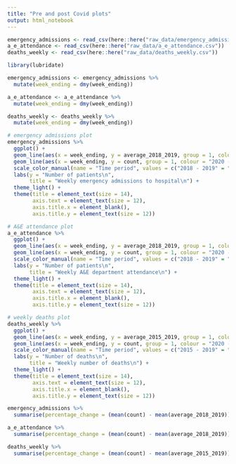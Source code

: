 ```yaml
---
title: "Pre and post Covid plots"
output: html_notebook
---
```



```r
emergency_admissions <- read_csv(here::here("raw_data/emergency_admissions.csv"))
a_e_attendance <- read_csv(here::here("raw_data/a_e_attendance.csv"))
deaths_weekly <- read_csv(here::here("raw_data/deaths_weekly.csv"))

library(lubridate)
```

```r
emergency_admissions <- emergency_admissions %>% 
  mutate(week_ending = dmy(week_ending))

a_e_attendance <- a_e_attendance %>% 
  mutate(week_ending = dmy(week_ending))

deaths_weekly <- deaths_weekly %>% 
  mutate(week_ending = dmy(week_ending))
```

```r
# emergency admissions plot
emergency_admissions %>% 
  ggplot() +
  geom_line(aes(x = week_ending, y = average_2018_2019, group = 1, colour = "2018 - 2019")) + 
  geom_line(aes(x = week_ending, y = count, group = 1, colour = "2020 - 2021")) +
  scale_color_manual(name = "Time period", values = c("2018 - 2019" = "#74add1", "2020 - 2021" = "#f46d43")) +
  labs(y = "Number of patients\n",
       title = "Weekly emergency admissions to hospital\n") +
  theme_light() +
  theme(title = element_text(size = 14),
        axis.text = element_text(size = 12),
        axis.title.x = element_blank(),
        axis.title.y = element_text(size = 12))
```

```r
# A&E attendance plot
a_e_attendance %>% 
  ggplot() +
  geom_line(aes(x = week_ending, y = average_2018_2019, group = 1, colour = "2018 - 2019")) + 
  geom_line(aes(x = week_ending, y = count, group = 1, colour = "2020 - 2021")) +
  scale_color_manual(name = "Time period", values = c("2018 - 2019" = "#74add1", "2020 - 2021" = "#f46d43")) +
  labs(y = "Number of patients\n",
       title = "Weekly A&E department attendance\n") +
  theme_light() +
  theme(title = element_text(size = 14),
        axis.text = element_text(size = 12),
        axis.title.x = element_blank(),
        axis.title.y = element_text(size = 12))
```

```r
# weekly deaths plot
deaths_weekly %>% 
  ggplot() +
  geom_line(aes(x = week_ending, y = average_2015_2019, group = 1, colour = "2015 - 2019")) + 
  geom_line(aes(x = week_ending, y = count, group = 1, colour = "2020 - 2021")) +
  scale_color_manual(name = "Time period", values = c("2015 - 2019" = "#74add1", "2020 - 2021" = "#f46d43")) +
  labs(y = "Number of deaths\n",
       title = "Weekly number of deaths\n") +
  theme_light() +
  theme(title = element_text(size = 14),
        axis.text = element_text(size = 12),
        axis.title.x = element_blank(),
        axis.title.y = element_text(size = 12))
```

```r
emergency_admissions %>% 
  summarise(percentage_change = (mean(count) - mean(average_2018_2019)) / mean(average_2018_2019) * 100)

a_e_attendance %>% 
  summarise(percentage_change = (mean(count) - mean(average_2018_2019)) / mean(average_2018_2019) * 100)

deaths_weekly %>% 
  summarise(percentage_change = (mean(count) - mean(average_2015_2019)) / mean(average_2015_2019) * 100)
```
